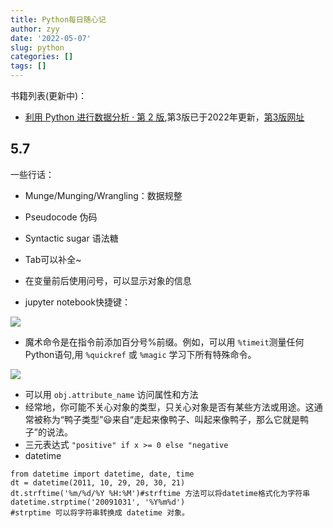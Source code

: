 ```yaml
---
title: Python每日随心记
author: zyy
date: '2022-05-07'
slug: python
categories: []
tags: []
---
```


书籍列表(更新中)：

- [利用 Python 进行数据分析 · 第 2 版](https://www.bookstack.cn/read/pyda-2e-zh/README.md),第3版已于2022年更新，[第3版网址](https://wesmckinney.com/book/)

## 5.7
一些行话：

- Munge/Munging/Wrangling：数据规整
- Pseudocode 伪码
- Syntactic sugar 语法糖

- Tab可以补全~
- 在变量前后使用问号，可以显示对象的信息
- jupyter notebook快捷键：

![](1.jpg)

- 魔术命令是在指令前添加百分号%前缀。例如，可以用 `%timeit`测量任何Python语句,用 `%quickref` 或 `%magic` 学习下所有特殊命令。

![](2.jpg)

- 可以用 `obj.attribute_name` 访问属性和方法
- 经常地，你可能不关心对象的类型，只关心对象是否有某些方法或用途。这通常被称为“鸭子类型”😃来自“走起来像鸭子、叫起来像鸭子，那么它就是鸭子”的说法。
- 三元表达式 `"positive" if x >= 0 else "negative`
- datetime

```
from datetime import datetime, date, time
dt = datetime(2011, 10, 29, 20, 30, 21)
dt.strftime('%m/%d/%Y %H:%M')#strftime 方法可以将datetime格式化为字符串
datetime.strptime('20091031', '%Y%m%d')
#strptime 可以将字符串转换成 datetime 对象。
```


